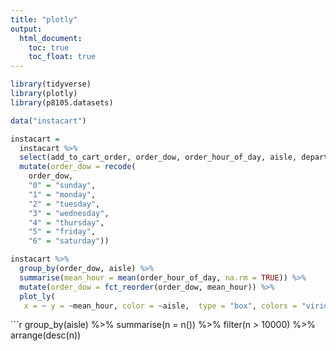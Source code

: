 ```yaml
---
title: "plotly"
output: 
  html_document:
    toc: true
    toc_float: true
---
```

```r
library(tidyverse)
library(plotly)
library(p8105.datasets)
```


```r
data("instacart")

instacart = 
  instacart %>% 
  select(add_to_cart_order, order_dow, order_hour_of_day, aisle, department) %>% 
  mutate(order_dow = recode(
    order_dow,
    "0" = "sunday",
    "1" = "monday",
    "2" = "tuesday",
    "3" = "wednesday",
    "4" = "thursday",
    "5" = "friday",
    "6" = "saturday")) 

```


```r
instacart %>% 
  group_by(order_dow, aisle) %>% 
  summarise(mean_hour = mean(order_hour_of_day, na.rm = TRUE)) %>% 
  mutate(order_dow = fct_reorder(order_dow, mean_hour)) %>% 
  plot_ly(
   x = ~ y = ~mean_hour, color = ~aisle,  type = "box", colors = "viridis")

```


```r
group_by(aisle) %>% 
  summarise(n = n()) %>% 
  filter(n > 10000) %>% 
  arrange(desc(n))